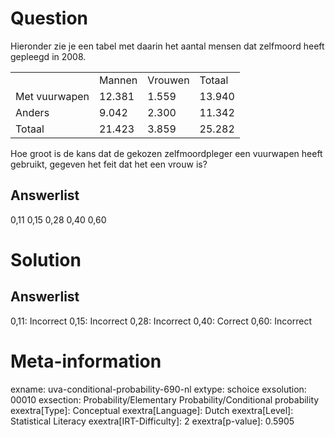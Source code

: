 Question
========

Hieronder zie je een tabel met daarin het aantal mensen dat zelfmoord
heeft gepleegd in 2008.

  --------------- -------- --------- --------
                  Mannen   Vrouwen   Totaal
  Met vuurwapen   12.381   1.559     13.940
  Anders          9.042    2.300     11.342
  Totaal          21.423   3.859     25.282
  --------------- -------- --------- --------

Hoe groot is de kans dat de gekozen zelfmoordpleger een vuurwapen heeft
gebruikt, gegeven het feit dat het een vrouw is?

Answerlist
----------

0,11
0,15
0,28
0,40
0,60

Solution
========

Answerlist
----------

0,11: Incorrect
0,15: Incorrect
0,28: Incorrect
0,40: Correct
0,60: Incorrect

Meta-information
================
exname: uva-conditional-probability-690-nl
extype: schoice
exsolution: 00010
exsection: Probability/Elementary Probability/Conditional probability
exextra[Type]: Conceptual
exextra[Language]: Dutch
exextra[Level]: Statistical Literacy
exextra[IRT-Difficulty]: 2
exextra[p-value]: 0.5905
